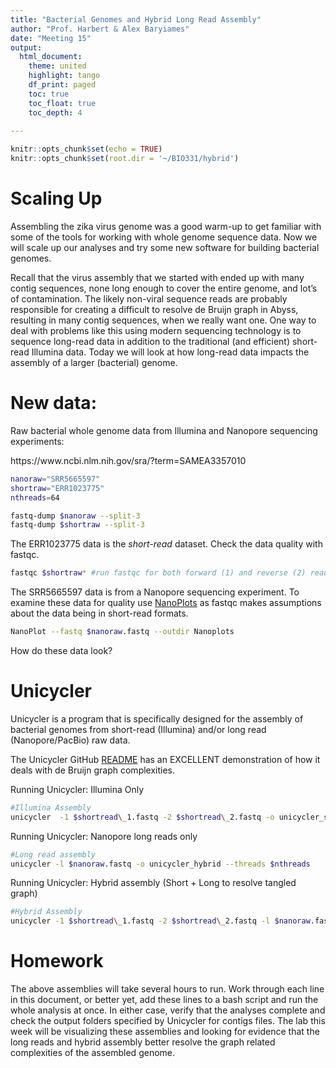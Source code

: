 ```yaml
---
title: "Bacterial Genomes and Hybrid Long Read Assembly"
author: "Prof. Harbert & Alex Baryiames"
date: "Meeting 15"
output: 
  html_document:
    theme: united
    highlight: tango
    df_print: paged
    toc: true
    toc_float: true
    toc_depth: 4
  
---
```



```r
knitr::opts_chunk$set(echo = TRUE)
knitr::opts_chunk$set(root.dir = '~/BIO331/hybrid')
```

# Scaling Up

Assembling the zika virus genome was  a good warm-up to get familiar with some of the tools for working with whole genome sequence data. Now we will scale up our analyses and try some new software for building bacterial genomes.

Recall that the virus assembly that we started with ended up with many contig sequences, none long enough to cover the entire genome, and lot's of contamination. The likely non-viral sequence reads are probably responsible for creating a difficult to resolve de Bruijn graph in Abyss, resulting in many contig sequences, when we really want one. One way to deal with problems like this using modern sequencing technology is to sequence long-read data in addition to the traditional (and efficient) short-read Illumina data. Today we will look at how long-read data impacts the assembly of a larger (bacterial) genome.


# New data:

Raw bacterial whole genome data from Illumina and Nanopore sequencing experiments: 

https://www.ncbi.nlm.nih.gov/sra/?term=SAMEA3357010


```bash

nanoraw="SRR5665597"
shortraw="ERR1023775"
nthreads=64

fastq-dump $nanoraw --split-3
fastq-dump $shortraw --split-3

```


The ERR1023775 data is the *short-read* dataset. Check the data quality with fastqc.

```bash
fastqc $shortraw* #run fastqc for both forward (1) and reverse (2) reads files
```

The SRR5665597 data is from a Nanopore sequencing experiment. To examine these data for quality use [NanoPlots](https://github.com/wdecoster/NanoPlot) as fastqc makes assumptions about the data being in short-read formats.

```bash
NanoPlot --fastq $nanoraw.fastq --outdir Nanoplots
```


How do these data look?


# Unicycler

Unicycler is a program that is specifically designed for the assembly of bacterial genomes from short-read (Illumina) and/or long read (Nanopore/PacBio) raw data. 

The Unicycler GitHub [README](https://github.com/rrwick/Unicycler#background) has an EXCELLENT demonstration of how it deals with de Bruijn graph complexities.

Running Unicycler: Illumina Only

```bash
#Illumina Assembly 
unicycler  -1 $shortread\_1.fastq -2 $shortread\_2.fastq -o unicycler_short --threads $nthreads
```


Running Unicycler: Nanopore long reads only

```bash
#Long read assembly
unicycler -l $nanoraw.fastq -o unicycler_hybrid --threads $nthreads
```

Running Unicycler: Hybrid assembly (Short + Long to resolve tangled graph)

```bash
#Hybrid Assembly 
unicycler -1 $shortread\_1.fastq -2 $shortread\_2.fastq -l $nanoraw.fastq -o unicycler_hybrid --threads $nthreads
```

# Homework

The above assemblies will take several hours to run. Work through each line in this document, or better yet, add these lines to a bash script and run the whole analysis at once. In either case, verify that the analyses complete and check the output folders specified by Unicycler for contigs files. The lab this week will be visualizing these assemblies and looking for evidence that the long reads and hybrid assembly better resolve the graph related complexities of the assembled genome.

